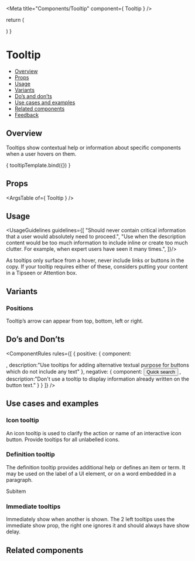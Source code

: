 
<Meta
  title="Components/Tooltip"
  component={ Tooltip }
/>

<!--- Component template -->

  return (
    <div className="monday-storybook-tooltip_overview">
      <Tooltip
        shouldShowOnMount={args.shouldShowOnMount}
        content={args.content}
        modifiers={args.modifiers}
      >
        <div />
      </Tooltip>
    </div>
  )
}

<!--- Component documentation -->

# Tooltip
- [Overview](#overview)
- [Props](#props)
- [Usage](#usage)
- [Variants](#variants)
- [Do’s and don’ts](#dos-and-donts)
- [Use cases and examples](#use-cases-and-examples)
- [Related components](#related-components)
- [Feedback](#feedback)

## Overview
Tooltips show contextual help or information about specific components when a user hovers on them.

<Canvas>
  <Story name="Overview"
         args={ {shouldShowOnMount: true, modifiers: modifiers, content: "I’m a tooltip"} }>
    { tooltipTemplate.bind({}) }
  </Story>
</Canvas>

## Props
<ArgsTable of={ Tooltip } />

## Usage
<UsageGuidelines guidelines={[
  "Should never contain critical information that a user would absolutely need to proceed.",
  "Use when the description content would be too much information to include inline or create too much clutter. For example, when expert users have seen it many times.",
]}/>

<Tip>As tooltips only surface from a hover, never include links or buttons in the copy. If your tooltip requires either of these, considers putting your content in a Tipseen or Attention box.</Tip>

## Variants
### Positions
Tooltip’s arrow can appear from top, bottom, left or right.
<Canvas>
  <Story name="Positions">
    <div className="monday-storybook-tooltip_top">
      <Tooltip
        content="Top"
        shouldShowOnMount
        position={Tooltip.positions.BOTTOM}
        modifiers={modifiers}
        animationType="expand"
      >
        <div />
      </Tooltip>
    </div>
    <div className="monday-storybook-tooltip_bottom">
      <Tooltip
        content="Bottom"
        shouldShowOnMount
        modifiers={modifiers}
        animationType="expand"
      >
        <div />
      </Tooltip>
    </div>
    <div className="monday-storybook-tooltip_right">
      <Tooltip
        content="Left"
        position={Tooltip.positions.RIGHT}
        shouldShowOnMount
        modifiers={modifiers}
        animationType="expand"
      >
        <div />
      </Tooltip>
    </div>
    <div className="monday-storybook-tooltip_left">
      <Tooltip
        content="Right"
        position={Tooltip.positions.LEFT}
        shouldShowOnMount
        modifiers={modifiers}
        animationType="expand"
      >
        <div />
      </Tooltip>
    </div>
  </Story>
</Canvas>

## Do’s and Don’ts
<ComponentRules
  rules={[
    {
      positive: {
        component:
        <Tooltip
          shouldShowOnMount
          content="Open quick search  + B"
        >
          <div className="monday-storybook-tooltip_icon-box"><Icon icon={Bolt} iconSize="32" /></div>
        </Tooltip>,
        description:"Use tooltips for adding alternative textual purpose for buttons which do not include any text"
      },
      negative: {
        component:
        <Tooltip
          shouldShowOnMount
          content="Open quick search  + B"
        >
          <Button>Quick search</Button>
        </Tooltip>,
        description:"Don't use a tooltip to display information already written on the button text."
      }
    }
  ]}
/>

## Use cases and examples
### Icon tooltip
An icon tooltip is used to clarify the action or name of an interactive icon button. Provide tooltips for all unlabelled icons.
<Canvas>
  <Story name="Icon tooltip">
    <div className="monday-storybook-tooltip_box">
      <Tooltip
        content="Hidden columns"
      >
        <div className="monday-storybook-tooltip_icon-wrapper"><Icon icon={Hide} /></div>
      </Tooltip>
    </div>
  </Story>
</Canvas>

### Definition tooltip
The definition tooltip provides additional help or defines an item or term. It may be used on the label of a UI element, or on a word embedded in a paragraph.
<Canvas>
  <Story name="Definition tooltip">
    <div className="monday-storybook-tooltip_box">
      <Tooltip
        content="Item name: Bottom sheets"
      >
        <div className="monday-storybook-tooltip_icon-wrapper">
          <Icon icon={Subitems} /> 
          <span>Subitem</span>
        </div>
      </Tooltip>
    </div>
  </Story>
</Canvas>


### Immediate tooltips
Immediately show when another is shown. The 2 left tooltips uses the immediate show prop, the right one ignores it and should always have show delay.
<Canvas>
  <Story name="Immediate tooltips">
    <div className="monday-storybook-tooltip_box">
      <Tooltip
        content="I'm a tooltip"
      >
        <TooltipReference />
      </Tooltip>
      <Tooltip
        content="I'm a tooltip"
      >
        <TooltipReference />
      </Tooltip>
      <Tooltip
        content="I'm a tooltip"
      >
        <TooltipReference />
      </Tooltip>
    </div>
  </Story>
</Canvas>

## Related components
<RelatedComponents componentsNames={[]} />